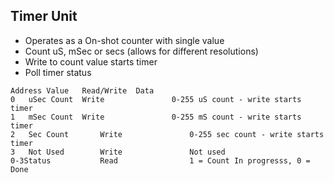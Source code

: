 == Timer Unit ==

* Operates as a On-shot counter with single value
* Count uS, mSec or secs (allows for different resolutions)
* Write to count value starts timer
* Poll timer status
<pre>
Address	Value	Read/Write	Data
0	uSec Count	Write				0-255 uS count - write starts timer
1	mSec Count	Write				0-255 mS count - write starts timer 
2	Sec Count		Write				0-255 sec count - write starts timer
3	Not Used		Write				Not used
0-3Status			Read				1 = Count In progresss, 0 = Done
</pre>
